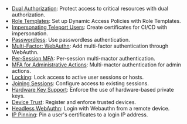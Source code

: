- [Dual Authorization](../admin-guides/access-controls/guides/dual-authz.mdx): Protect access to critical resources with dual authorization.
- [Role Templates](../admin-guides/access-controls/guides/role-templates.mdx): Set up Dynamic Access Policies with Role Templates.
- [Impersonating Teleport Users](../admin-guides/access-controls/guides/impersonation.mdx): Create certificates for CI/CD with impersonation.
- [Passwordless](../admin-guides/access-controls/guides/passwordless.mdx): Use passwordless authentication.
- [Multi-Factor: WebAuthn](../admin-guides/access-controls/guides/webauthn.mdx): Add multi-factor authentication through WebAuthn.
- [Per-Session MFA](../admin-guides/access-controls/guides/per-session-mfa.mdx): Per-session multi-mactor authentication.
- [MFA for Administrative Actions](../admin-guides/access-controls/guides/mfa-for-admin-actions.mdx): Multi-mactor authentication for admin actions.
- [Locking](../admin-guides/access-controls/guides/locking.mdx): Lock access to active user sessions or hosts.
- [Joining Sessions](../admin-guides/access-controls/guides/joining-sessions.mdx): Configure access to existing sessions.
- [Hardware Key Support](../admin-guides/access-controls/guides/hardware-key-support.mdx): Enforce the use of hardware-based private keys.
- [Device Trust](../admin-guides/access-controls/device-trust/guide.mdx): Register and enforce trusted devices.
- [Headless WebAuthn](../admin-guides/access-controls/guides/headless.mdx): Login with Webauthn from a remote device.
- [IP Pinning](../admin-guides/access-controls/guides/ip-pinning.mdx): Pin a user's certificates to a login IP address.
